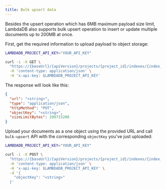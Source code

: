 ```yaml
---
title: Bulk upsert data
---
```


Besides the upsert operation which has 6MB maximum payload size limit,
LambdaDB also supports bulk upsert operation to insert or update multiple documents up to 200MB at once.

First, get the required information to upload payload to object storage:

```bash
LAMBDADB_PROJECT_API_KEY="YOUR_API_KEY"

curl -i -X GET \
  "https://{baseUrl}/{apiVersion}/projects/{project_id}/indexes/{index_name}/docs/bulk-upsert" \
  -H 'content-type: application/json' \
  -H 'x-api-key: $LAMBDADB_PROJECT_API_KEY'
```

The response will look like this:

```json
{
  "url": "<string>",
  "type": "application/json",
  "httpMethod": "PUT",
  "objectKey": "<string>",
  "sizeLimitBytes": 209715200
}
```

Upload your documents as a one object using the provided URL
and call `bulk-upsert` API with the corresponding `objectKey` you've just uploaded:

```bash
LAMBDADB_PROJECT_API_KEY="YOUR_API_KEY"

curl -i -X POST \
  "https://{baseUrl}/{apiVersion}/projects/{project_id}/indexes/{index_name}/docs/bulk-upsert" \
  -H 'content-type: application/json' \
  -H 'x-api-key: $LAMBDADB_PROJECT_API_KEY' \
  -d '{
    "objectKey": "<string>"
  }'
```



